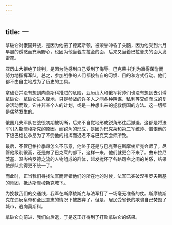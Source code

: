 ```yaml
---
---
---
```

title: 一
---



拿破仑对俄国开战，是因为他去了德累斯顿，被荣誉冲昏了头脑，因为他受到六月早晨的诱惑而充满野心，也因为他当着库拉金的面，后来又当着巴拉舍夫的面大发雷霆。

亚历山大拒绝了谈判，是因为他感到自己受到了侮辱。巴克莱·托利为赢得荣誉而努力地指挥军队。总之，参加战争的人们都按各自的习惯、目的和方式行动。他们都不由自主地成为了历史的工具。

拿破仑并没有想到向莫斯科推进的危险，亚历山大和俄军将帅们也没有想到去引诱拿破仑。拿破仑进入腹地，只是参战的许多人之间各种阴谋、私利等交织而成的复杂活动而致，它并非某个人的计划，或是一种想出来的拯救俄国的方法。这一切都是偶然发生的。

俄国几支军队在战役初期被切断，后来不自觉地形成锐角形往后撤退，这都是将法军引入斯摩棱斯克的原因。而锐角的形成，是因为巴克莱和第二军统帅、憎恨他的下级巴格拉季昂为了不受他的指挥而迟迟不与巴克莱会师所致。

最后，不管巴格拉季昂怎么不乐意，他终于还是与巴克莱在斯摩棱斯克会师了。尽管他级别很高，还是做了巴克莱的部下，这样一来，他们就更合不来了。由布拉尼茨基、温岑格罗德之流的人物组成的群体，越发搅坏了各路司令之间的关系，结果使部队变得更不统一了。

而此时，正当我们寻找法军而弄错他们的所在地的时候，法军已突破涅韦罗夫斯基的师团，抵达斯摩棱斯克城下。

为挽救我们的交通线，我军在斯摩棱斯克与法军打了一场毫无准备的仗。斯摩棱斯克在违反皇帝和全民意志的情况下被放弃了。但是，居民受省长的欺骗自己焚毁了城市，逃向莫斯科。

拿破仑向前进，我们向后退，于是这正好得到了打败拿破仑的结果。